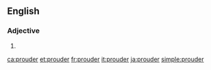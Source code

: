 ==English==

===Adjective===
{{head|en}}

# {{en-comparative of|proud}}

[[ca:prouder]]
[[et:prouder]]
[[fr:prouder]]
[[it:prouder]]
[[ja:prouder]]
[[simple:prouder]]